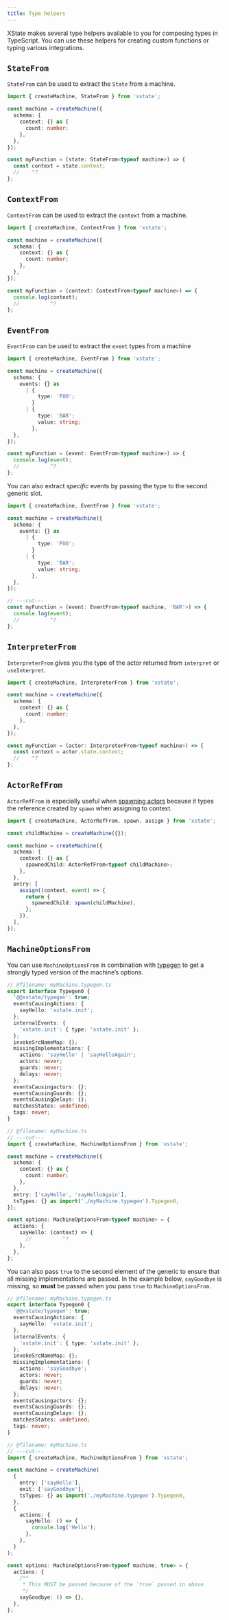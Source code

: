 ```yaml
---
title: Type helpers
---
```


<!-- Needs technical review -->

<!-- deps: ["context-typescript","events-typescript","running-machines-intro","intro-to-state-api"] -->

XState makes several type helpers available to you for composing types in TypeScript. You can use these helpers for creating custom functions or typing various integrations.

## `StateFrom`

`StateFrom` can be used to extract the `State` from a machine.

```ts twoslash
import { createMachine, StateFrom } from 'xstate';

const machine = createMachine({
  schema: {
    context: {} as {
      count: number;
    },
  },
});

const myFunction = (state: StateFrom<typeof machine>) => {
  const context = state.context;
  //    ^?
};
```

## `ContextFrom`

`ContextFrom` can be used to extract the `context` from a machine.

```ts twoslash
import { createMachine, ContextFrom } from 'xstate';

const machine = createMachine({
  schema: {
    context: {} as {
      count: number;
    },
  },
});

const myFunction = (context: ContextFrom<typeof machine>) => {
  console.log(context);
  //          ^?
};
```

## `EventFrom`

`EventFrom` can be used to extract the `event` types from a machine

```ts twoslash
import { createMachine, EventFrom } from 'xstate';

const machine = createMachine({
  schema: {
    events: {} as
      | {
          type: 'FOO';
        }
      | {
          type: 'BAR';
          value: string;
        },
  },
});

const myFunction = (event: EventFrom<typeof machine>) => {
  console.log(event);
  //          ^?
};
```

You can also extract _specific_ events by passing the type to the second generic slot.

```ts twoslash
import { createMachine, EventFrom } from 'xstate';

const machine = createMachine({
  schema: {
    events: {} as
      | {
          type: 'FOO';
        }
      | {
          type: 'BAR';
          value: string;
        },
  },
});

// ---cut---
const myFunction = (event: EventFrom<typeof machine, 'BAR'>) => {
  console.log(event);
  //          ^?
};
```

## `InterpreterFrom`

`InterpreterFrom` gives you the type of the actor returned from `interpret` or `useInterpret`.

```ts twoslash
import { createMachine, InterpreterFrom } from 'xstate';

const machine = createMachine({
  schema: {
    context: {} as {
      count: number;
    },
  },
});

const myFunction = (actor: InterpreterFrom<typeof machine>) => {
  const context = actor.state.context;
  //    ^?
};
```

## `ActorRefFrom`

`ActorRefFrom` is especially useful when [spawning actors](/actors/spawn) because it types the reference created by `spawn` when assigning to context.

```ts twoslash
import { createMachine, ActorRefFrom, spawn, assign } from 'xstate';

const childMachine = createMachine({});

const machine = createMachine({
  schema: {
    context: {} as {
      spawnedChild: ActorRefFrom<typeof childMachine>;
    },
  },
  entry: [
    assign((context, event) => {
      return {
        spawnedChild: spawn(childMachine),
      };
    }),
  ],
});
```

## `MachineOptionsFrom`

You can use `MachineOptionsFrom` in combination with [typegen](/typescript/typegen) to get a strongly typed version of the machine’s options.

```ts twoslash
// @filename: myMachine.typegen.ts
export interface Typegen0 {
  '@@xstate/typegen': true;
  eventsCausingActions: {
    sayHello: 'xstate.init';
  };
  internalEvents: {
    'xstate.init': { type: 'xstate.init' };
  };
  invokeSrcNameMap: {};
  missingImplementations: {
    actions: 'sayHello' | 'sayHelloAgain';
    actors: never;
    guards: never;
    delays: never;
  };
  eventsCausingactors: {};
  eventsCausingGuards: {};
  eventsCausingDelays: {};
  matchesStates: undefined;
  tags: never;
}

// @filename: myMachine.ts
// ---cut---
import { createMachine, MachineOptionsFrom } from 'xstate';

const machine = createMachine({
  schema: {
    context: {} as {
      count: number;
    },
  },
  entry: ['sayHello', 'sayHelloAgain'],
  tsTypes: {} as import('./myMachine.typegen').Typegen0,
});

const options: MachineOptionsFrom<typeof machine> = {
  actions: {
    sayHello: (context) => {
      //          ^?
    },
  },
};
```

You can also pass `true` to the second element of the generic to ensure that all missing implementations are passed. In the example below, `sayGoodbye` is missing, so **must** be passed when you pass `true` to `MachineOptionsFrom`.

```ts twoslash
// @filename: myMachine.typegen.ts
export interface Typegen0 {
  '@@xstate/typegen': true;
  eventsCausingActions: {
    sayHello: 'xstate.init';
  };
  internalEvents: {
    'xstate.init': { type: 'xstate.init' };
  };
  invokeSrcNameMap: {};
  missingImplementations: {
    actions: 'sayGoodbye';
    actors: never;
    guards: never;
    delays: never;
  };
  eventsCausingactors: {};
  eventsCausingGuards: {};
  eventsCausingDelays: {};
  matchesStates: undefined;
  tags: never;
}

// @filename: myMachine.ts
// ---cut---
import { createMachine, MachineOptionsFrom } from 'xstate';

const machine = createMachine(
  {
    entry: ['sayHello'],
    exit: ['sayGoodbye'],
    tsTypes: {} as import('./myMachine.typegen').Typegen0,
  },
  {
    actions: {
      sayHello: () => {
        console.log('Hello');
      },
    },
  }
);

const options: MachineOptionsFrom<typeof machine, true> = {
  actions: {
    /**
     * This MUST be passed because of the `true` passed in above
     */
    sayGoodbye: () => {},
  },
};
```

